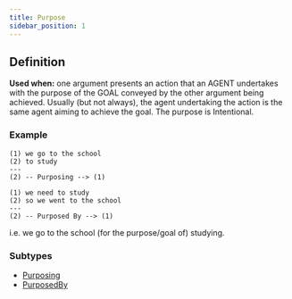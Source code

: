 ```yaml
---
title: Purpose
sidebar_position: 1
---
```


## Definition

**Used when:** one argument presents an action that an AGENT undertakes with the purpose of the GOAL conveyed by the other argument being achieved.
Usually (but not always), the agent undertaking the action is the same agent aiming to achieve the goal.
The purpose is Intentional.

### Example
```
(1) we go to the school
(2) to study
---
(2) -- Purposing --> (1)
```

```
(1) we need to study
(2) so we went to the school
---
(2) -- Purposed By --> (1)
```
i.e. we go to the school (for the purpose/goal of) studying.

### Subtypes
- [Purposing](./purposing.mdx)
- [PurposedBy](./purposedby.mdx)